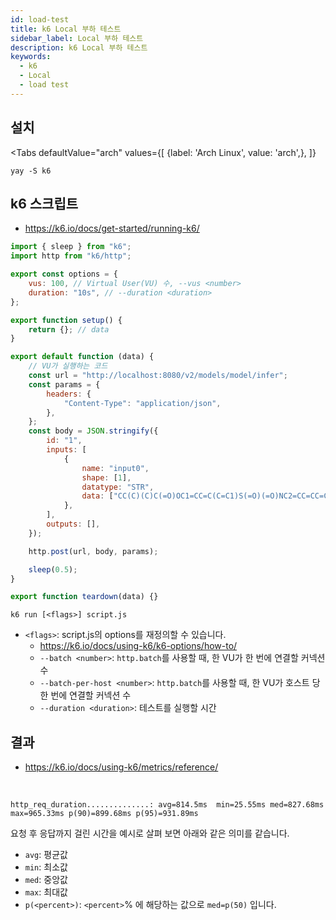 ```yaml
---
id: load-test
title: k6 Local 부하 테스트
sidebar_label: Local 부하 테스트
description: k6 Local 부하 테스트
keywords:
  - k6
  - Local
  - load test
---
```



## 설치

<Tabs
    defaultValue="arch"
    values={[
        {label: 'Arch Linux', value: 'arch',},
    ]}
>

<TabItem value="arch">

```shell
yay -S k6
```

</TabItem>

</Tabs>

## k6 스크립트

- https://k6.io/docs/get-started/running-k6/

```javascript title="script.js"
import { sleep } from "k6";
import http from "k6/http";

export const options = {
	vus: 100, // Virtual User(VU) 수, --vus <number>
	duration: "10s", // --duration <duration>
};

export function setup() {
	return {}; // data
}

export default function (data) {
	// VU가 실행하는 코드
	const url = "http://localhost:8080/v2/models/model/infer";
	const params = {
		headers: {
			"Content-Type": "application/json",
		},
	};
	const body = JSON.stringify({
		id: "1",
		inputs: [
			{
				name: "input0",
				shape: [1],
				datatype: "STR",
				data: ["CC(C)(C)C(=O)OC1=CC=C(C=C1)S(=O)(=O)NC2=CC=CC=C2C(=O)NCC(=O)O"],
			},
		],
		outputs: [],
	});

	http.post(url, body, params);

	sleep(0.5);
}

export function teardown(data) {}
```

```shell
k6 run [<flags>] script.js
```

- `<flags>`: script.js의 options를 재정의할 수 있습니다.
  - https://k6.io/docs/using-k6/k6-options/how-to/
  - `--batch <number>`: `http.batch`를 사용할 때, 한 VU가 한 번에 연결할 커넥션 수
  - `--batch-per-host <number>`: `http.batch`를 사용할 때, 한 VU가 호스트 당 한 번에 연결할 커넥션 수
  - `--duration <duration>`: 테스트를 실행할 시간

## 결과

- https://k6.io/docs/using-k6/metrics/reference/

<br />

```shell
http_req_duration..............: avg=814.5ms  min=25.55ms med=827.68ms max=965.33ms p(90)=899.68ms p(95)=931.89ms
```

요청 후 응답까지 걸린 시간을 예시로 살펴 보면 아래와 같은 의미를 같습니다.

- `avg`: 평균값
- `min`: 최소값
- `med`: 중앙값
- `max`: 최대값
- `p(<percent>)`: `<percent>`% 에 해당하는 값으로 `med=p(50)` 입니다.
